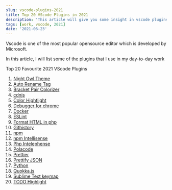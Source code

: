 ```yaml
---
slug: vscode-plugins-2021
title: Top 20 VScode Plugins in 2021
description: 'This article will give you some insight in vscode plugins 2021'
tags: [work, vscode, 2021]
date: '2021-06-23'
---
```


Vscode is one of the most popular opensource editor which is developed by Microsoft.

In this article, I will list some of the plugins that I use in my day-to-day work 

Top 20 Favourite 2021 VScode Plugins

1. [Night Owl Theme](https://marketplace.visualstudio.com/items?itemName=sdras.night-owl)
2. [Auto Rename Tag](https://marketplace.visualstudio.com/items?itemName=formulahendry.auto-rename-tag)
3. [Bracket Pair Colorizer](https://marketplace.visualstudio.com/items?itemName=CoenraadS.bracket-pair-colorizer)
4. [cdnjs](https://marketplace.visualstudio.com/items?itemName=JakeWilson.vscode-cdnjs)
5. [Color Hightlight](https://marketplace.visualstudio.com/items?itemName=naumovs.color-highlight)
6. [Debugger for chrome](https://marketplace.visualstudio.com/items?itemName=msjsdiag.debugger-for-chrome)
7. [Docker](https://marketplace.visualstudio.com/items?itemName=ms-azuretools.vscode-docker)
8. [ESLint](https://marketplace.visualstudio.com/items?itemName=dbaeumer.vscode-eslint)
9. [Format HTML in php](https://marketplace.visualstudio.com/items?itemName=rifi2k.format-html-in-php)
10. [Githistory](https://marketplace.visualstudio.com/items?itemName=eamodio.gitlens)
11. [npm](https://marketplace.visualstudio.com/items?itemName=eg2.vscode-npm-script)
12. [npm Intellisense](https://marketplace.visualstudio.com/items?itemName=christian-kohler.npm-intellisense)
13. [Php Intelephense](https://marketplace.visualstudio.com/items?itemName=bmewburn.vscode-intelephense-client)
14. [Polacode](https://marketplace.visualstudio.com/items?itemName=pnp.polacode)
15. [Prettier](https://marketplace.visualstudio.com/items?itemName=esbenp.prettier-vscode)
16. [Prettify JSON](https://marketplace.visualstudio.com/items?itemName=mohsen1.prettify-json)
17. [Python](https://marketplace.visualstudio.com/items?itemName=ms-python.python)
18. [Quokka.js](https://marketplace.visualstudio.com/items?itemName=WallabyJs.quokka-vscode)
19. [Sublime Text keymap](https://marketplace.visualstudio.com/items?itemName=ms-vscode.sublime-keybindings)
20. [TODO Highlight](https://marketplace.visualstudio.com/items?itemName=wayou.vscode-todo-highlight)